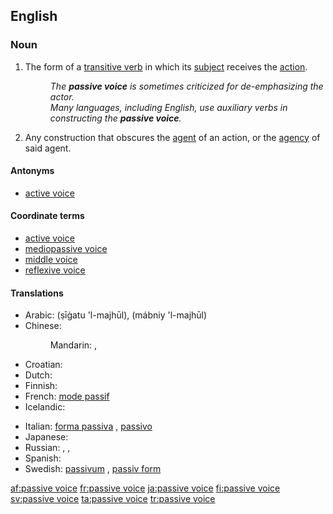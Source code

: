 ==English==

===Noun===
{{examples-right|examples=* "The ball '''was kicked''' by Fred." (as opposed to "Fred '''kicked''' the ball.")}}
{{infl|en|noun|head=[[passive]] [[voice]]}}

# {{grammar}} The form of a [[transitive verb]] in which its [[subject]] receives the [[action]].
#: ''The '''passive voice''' is sometimes criticized for de-emphasizing the actor.''
#: ''Many languages, including English, use auxiliary verbs in constructing the '''passive voice'''.''
# {{proscribed}} Any construction that obscures the [[agent]] of an action, or the [[agency]] of said agent.

====Antonyms====
* [[active voice]]

====Coordinate terms====
* [[active voice]]
* [[mediopassive voice]]
* [[middle voice]]
* [[reflexive voice]]

====Translations====
{{trans-top|grammatical term}}
* Arabic: {{Arab|[[صيغة المجهول]]}} (ṣīġatu 'l-majhūl), {{Arab|[[مبني المجهول]]}} (mábniy 'l-majhūl)
* Chinese:
*: Mandarin: {{t|zh|被動語態|sc=Hani}},  {{t|zh|被动语态|tr=bèidòng yǔtài|sc=Hani}}
* Croatian: {{t-|hr|pasiv|m}}
* Dutch: {{t+|nl|lijdende vorm|m}}
* Finnish: {{t+|fi|passiivi}}
* French: [[mode passif]] {{m}}
* Icelandic: {{t+|is|þolmynd|f}}
{{trans-mid}}
* Italian: [[forma passiva]] {{f}}, [[passivo]] {{m}}
* Japanese: {{t-|ja|受動態|tr=[[じゅどうたい]], judōtai|sc=Jpan}}
* Russian: {{t+|ru|страдательный залог|m|tr=stradátelʹnyj zalóg|sc=Cyrl}}, {{t+|ru|пассив|m|tr=passív|sc=Cyrl}},  {{t|ru|пассивный залог|m|tr=passívnyj zalóg|sc=Cyrl}}
* Spanish: {{t-|es|voz pasiva|f}}
* Swedish: [[passivum]] {{n}}, [[passiv form]] {{c}}
{{trans-bottom}}

[[af:passive voice]]
[[fr:passive voice]]
[[ja:passive voice]]
[[fi:passive voice]]
[[sv:passive voice]]
[[ta:passive voice]]
[[tr:passive voice]]